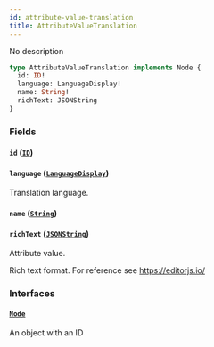```yaml
---
id: attribute-value-translation
title: AttributeValueTranslation
---
```


No description

```graphql
type AttributeValueTranslation implements Node {
  id: ID!
  language: LanguageDisplay!
  name: String!
  richText: JSONString
}
```

### Fields

#### `id` ([`ID`](../../../developer/api-reference/scalars/id))

#### `language` ([`LanguageDisplay`](../../../developer/api-reference/objects/language-display))

Translation language.

#### `name` ([`String`](../../../developer/api-reference/scalars/string))

#### `richText` ([`JSONString`](../../../developer/api-reference/scalars/jsonstring))

Attribute value.

Rich text format. For reference see https://editorjs.io/

### Interfaces

#### [`Node`](../../../developer/api-reference/interfaces/node)

An object with an ID
